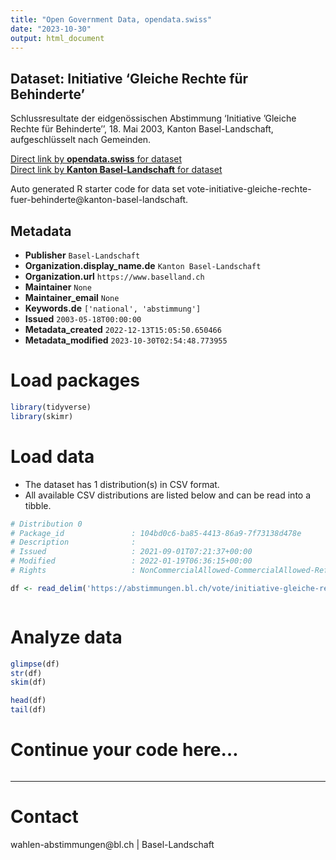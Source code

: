 ```yaml
---
title: "Open Government Data, opendata.swiss"
date: "2023-10-30"
output: html_document
---
```


## Dataset: Initiative 'Gleiche Rechte für Behinderte'

Schlussresultate der eidgenössischen Abstimmung 'Initiative 'Gleiche Rechte für Behinderte'', 18. Mai 2003, Kanton Basel-Landschaft, aufgeschlüsselt nach Gemeinden.

[Direct link by **opendata.swiss** for dataset](https://opendata.swiss/de/dataset/initiative-gleiche-rechte-fur-behinderte)<br>
[Direct link by **Kanton Basel-Landschaft** for dataset](https://abstimmungen.bl.ch/vote/initiative-gleiche-rechte-fuer-behinderte/data)

Auto generated R starter code for data set vote-initiative-gleiche-rechte-fuer-behinderte@kanton-basel-landschaft.

## Metadata

- **Publisher** `Basel-Landschaft`
- **Organization.display_name.de** `Kanton Basel-Landschaft`
- **Organization.url** `https://www.baselland.ch`
- **Maintainer** `None`
- **Maintainer_email** `None`
- **Keywords.de** `['national', 'abstimmung']`
- **Issued** `2003-05-18T00:00:00`
- **Metadata_created** `2022-12-13T15:05:50.650466`
- **Metadata_modified** `2023-10-30T02:54:48.773955`


# Load packages

```r

library(tidyverse)
library(skimr)

```

# Load data

-   The dataset has 1 distribution(s) in CSV format.
-   All available CSV distributions are listed below and can be read into a tibble.

```r

# Distribution 0
# Package_id               : 104bd0c6-ba85-4413-86a9-7f73138d478e
# Description              : 
# Issued                   : 2021-09-01T07:21:37+00:00
# Modified                 : 2022-01-19T06:36:15+00:00
# Rights                   : NonCommercialAllowed-CommercialAllowed-ReferenceRequired

df <- read_delim('https://abstimmungen.bl.ch/vote/initiative-gleiche-rechte-fuer-behinderte/data-csv')



```

# Analyze data

```r

glimpse(df)
str(df)
skim(df)

head(df)
tail(df)

```

# Continue your code here...

```r

```

------------------------------------------------------------------------

# Contact

wahlen-abstimmungen@bl.ch | Basel-Landschaft

